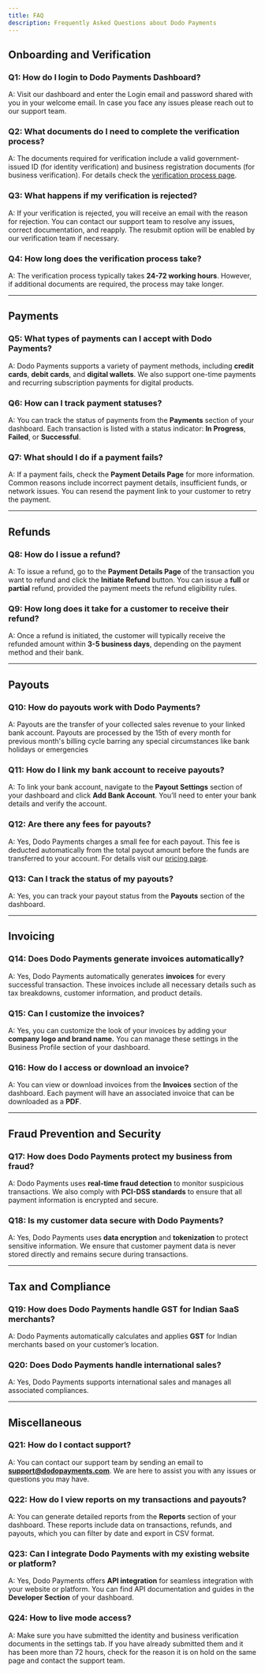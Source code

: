 ```yaml
---
title: FAQ
description: Frequently Asked Questions about Dodo Payments
---
```


## Onboarding and Verification

### Q1: How do I login to Dodo Payments Dashboard?

A: Visit our dashboard and enter the Login email and password shared with you in your welcome email. In case you face any issues please reach out to our support team.

### Q2: What documents do I need to complete the verification process?

A: The documents required for verification include a valid government-issued ID (for identity verification) and business registration documents (for business verification). For details check the [verification process page](/miscellaneous/verification-process).

### Q3: What happens if my verification is rejected?

A: If your verification is rejected, you will receive an email with the reason for rejection. You can contact our support team to resolve any issues, correct documentation, and reapply. The resubmit option will be enabled by our verification team if necessary.

### Q4: How long does the verification process take?

A: The verification process typically takes **24-72 working hours**. However, if additional documents are required, the process may take longer.

***

## Payments

### Q5: What types of payments can I accept with Dodo Payments?

A: Dodo Payments supports a variety of payment methods, including **credit cards**, **debit cards**, and **digital wallets**. We also support one-time payments and recurring subscription payments for digital products.

### Q6: How can I track payment statuses?

A: You can track the status of payments from the **Payments** section of your dashboard. Each transaction is listed with a status indicator: **In Progress**, **Failed**, or **Successful**.

### Q7: What should I do if a payment fails?

A: If a payment fails, check the **Payment Details Page** for more information. Common reasons include incorrect payment details, insufficient funds, or network issues. You can resend the payment link to your customer to retry the payment.

***

## Refunds

### Q8: How do I issue a refund?

A: To issue a refund, go to the **Payment Details Page** of the transaction you want to refund and click the **Initiate Refund** button. You can issue a **full** or **partial** refund, provided the payment meets the refund eligibility rules.

### Q9: How long does it take for a customer to receive their refund?

A: Once a refund is initiated, the customer will typically receive the refunded amount within **3-5 business days**, depending on the payment method and their bank.

***

## Payouts

### Q10: How do payouts work with Dodo Payments?

A: Payouts are the transfer of your collected sales revenue to your linked bank account. Payouts are processed by the 15th of every month for previous month's billing cycle barring any special circumstances like bank holidays or emergencies

### Q11: How do I link my bank account to receive payouts?

A: To link your bank account, navigate to the **Payout Settings** section of your dashboard and click **Add Bank Account**. You’ll need to enter your bank details and verify the account.

### Q12: Are there any fees for payouts?

A: Yes, Dodo Payments charges a small fee for each payout. This fee is deducted automatically from the total payout amount before the funds are transferred to your account. For details visit our [pricing page](/miscellaneous/pricing-and-fee-structure).

### Q13: Can I track the status of my payouts?

A: Yes, you can track your payout status from the **Payouts** section of the dashboard.&#x20;

***

## Invoicing

### Q14: Does Dodo Payments generate invoices automatically?

A: Yes, Dodo Payments automatically generates **invoices** for every successful transaction. These invoices include all necessary details such as tax breakdowns, customer information, and product details.

### Q15: Can I customize the invoices?

A: Yes, you can customize the look of your invoices by adding your **company logo and brand name.** You can manage these settings in the Business Profile section of your dashboard.

### Q16: How do I access or download an invoice?

A: You can view or download invoices from the **Invoices** section of the dashboard. Each payment will have an associated invoice that can be downloaded as a **PDF**.

***

## Fraud Prevention and Security

### Q17: How does Dodo Payments protect my business from fraud?

A: Dodo Payments uses **real-time fraud detection** to monitor suspicious transactions. We also comply with **PCI-DSS standards** to ensure that all payment information is encrypted and secure.

### Q18: Is my customer data secure with Dodo Payments?

A: Yes, Dodo Payments uses **data encryption** and **tokenization** to protect sensitive information. We ensure that customer payment data is never stored directly and remains secure during transactions.

***

## Tax and Compliance

### Q19: How does Dodo Payments handle GST for Indian SaaS merchants?

A: Dodo Payments automatically calculates and applies **GST** for Indian merchants based on your customer’s location.

### Q20: Does Dodo Payments handle international sales?

A: Yes, Dodo Payments supports international sales and manages all associated compliances.

***

## Miscellaneous

### Q21: How do I contact support?

A: You can contact our support team by sending an email to [**support@dodopayments.com**](mailto:support@dodopayments.com). We are here to assist you with any issues or questions you may have.

### Q22: How do I view reports on my transactions and payouts?

A: You can generate detailed reports from the **Reports** section of your dashboard. These reports include data on transactions, refunds, and payouts, which you can filter by date and export in CSV format.

### Q23: Can I integrate Dodo Payments with my existing website or platform?

A: Yes, Dodo Payments offers **API integration** for seamless integration with your website or platform. You can find API documentation and guides in the **Developer Section** of your dashboard.

### Q24: How to live mode access?

A: Make sure you have submitted the identity and business verification documents in the settings tab. If you have already submitted them and it has been more than 72 hours, check for the reason it is on hold on the same page and contact the support team.